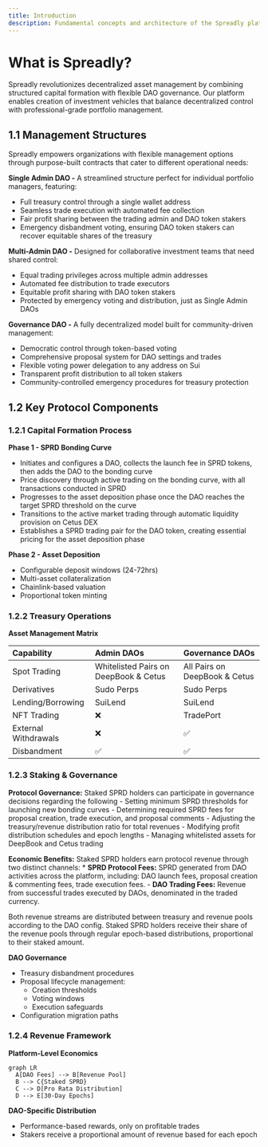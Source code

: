 ```yaml
---
title: Introduction
description: Fundamental concepts and architecture of the Spreadly platform
---
```


# What is Spreadly?

Spreadly revolutionizes decentralized asset management by combining structured capital formation with flexible DAO governance. Our platform enables creation of investment vehicles that balance decentralized control with professional-grade portfolio management.

## 1.1 Management Structures

Spreadly empowers organizations with flexible management options through purpose-built contracts that cater to different operational needs:

**Single Admin DAO -** A streamlined structure perfect for individual portfolio managers, featuring:
- Full treasury control through a single wallet address
- Seamless trade execution with automated fee collection
- Fair profit sharing between the trading admin and DAO token stakers
- Emergency disbandment voting, ensuring DAO token stakers can recover equitable shares of the treasury

**Multi-Admin DAO -** Designed for collaborative investment teams that need shared control:
- Equal trading privileges across multiple admin addresses
- Automated fee distribution to trade executors
- Equitable profit sharing with DAO token stakers
- Protected by emergency voting and distribution, just as Single Admin DAOs

**Governance DAO -** A fully decentralized model built for community-driven management:
- Democratic control through token-based voting
- Comprehensive proposal system for DAO settings and trades
- Flexible voting power delegation to any address on Sui
- Transparent profit distribution to all token stakers
- Community-controlled emergency procedures for treasury protection

## 1.2 Key Protocol Components

### 1.2.1 Capital Formation Process

**Phase 1 - SPRD Bonding Curve**
- Initiates and configures a DAO, collects the launch fee in SPRD tokens, then adds the DAO to the bonding curve
- Price discovery through active trading on the bonding curve, with all transactions conducted in SPRD
- Progresses to the asset deposition phase once the DAO reaches the target SPRD threshold on the curve
- Transitions to the active market trading through automatic liquidity provision on Cetus DEX
- Establishes a SPRD trading pair for the DAO token, creating essential pricing for the asset deposition phase

**Phase 2 - Asset Deposition**  
- Configurable deposit windows (24-72hrs)  
- Multi-asset collateralization  
- Chainlink-based valuation  
- Proportional token minting  

### 1.2.2 Treasury Operations

**Asset Management Matrix**

| Capability                    | Admin DAOs                    | Governance DAOs                |
|:-----------------------------|:------------------------------|:------------------------------|
| Spot Trading                 | Whitelisted Pairs on DeepBook & Cetus            | All Pairs on DeepBook & Cetus                    |
| Derivatives                  | Sudo Perps                    | Sudo Perps                    |
| Lending/Borrowing           | SuiLend                       | SuiLend                       |
| NFT Trading                  | ❌                           | TradePort                     |
| External Withdrawals         | ❌                           | ✅                           |
| Disbandment                  | ✅                           | ✅                           |


### 1.2.3 Staking & Governance

**Protocol Governance:** Staked SPRD holders can participate in governance decisions regarding the following
    - Setting minimum SPRD thresholds for launching new bonding curves
    - Determining required SPRD fees for proposal creation, trade execution, and proposal comments
    - Adjusting the treasury/revenue distribution ratio for total revenues
    - Modifying profit distribution schedules and epoch lengths
    - Managing whitelisted assets for DeepBook and Cetus trading

**Economic Benefits:** Staked SPRD holders earn protocol revenue through two distinct channels:
    * **SPRD Protocol Fees:** SPRD generated from DAO activities across the platform, including: DAO launch fees, proposal creation & commenting fees, trade execution fees.
    - **DAO Trading Fees:** Revenue from successful trades executed by DAOs, denominated in the traded currency.

Both revenue streams are distributed between treasury and revenue pools according to the DAO config. Staked SPRD holders receive their share of the revenue pools through regular epoch-based distributions, proportional to their staked amount.

**DAO Governance**  
- Treasury disbandment procedures  
- Proposal lifecycle management:  
  - Creation thresholds  
  - Voting windows  
  - Execution safeguards  
- Configuration migration paths


### 1.2.4 Revenue Framework

**Platform-Level Economics**  
```mermaid
graph LR
  A[DAO Fees] --> B[Revenue Pool]
  B --> C{Staked SPRD}
  C --> D[Pro Rata Distribution]
  D --> E[30-Day Epochs]
```

**DAO-Specific Distribution**  
- Performance-based rewards, only on profitable trades  
- Stakers receive a proportional amount of revenue based for each epoch 